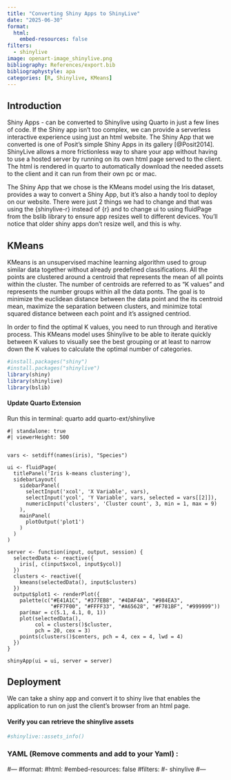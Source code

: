 ```yaml
---
title: "Converting Shiny Apps to ShinyLive"
date: "2025-06-30"
format: 
  html:
    embed-resources: false
filters:
  - shinylive
image: openart-image_shinylive.png
bibliography: References/export.bib  
bibliographystyle: apa
categories: [R, Shinylive, KMeans]
---
```


## Introduction

Shiny Apps - can be converted to Shinylive using Quarto in just a few lines of code. If the Shiny app isn't too complex, we can provide a serverless interactive experience using just an html website. The Shiny App that we converted is one of Posit's simple Shiny Apps in its gallery [@Posit2014]. ShinyLive allows a more frictionless way to share your app without having to use a hosted server by running on its own html page served to the client. The html is rendered in quarto to automatically download the needed assets to the client and it can run from their own pc or mac. 

The Shiny App that we chose is the KMeans model using the Iris dataset, provides a way to convert a Shiny App, but it's also a handy tool to deploy on our website. There were just 2 things we had to change and that was using the {shinylive-r} instead of {r} and to change ui to using fluidPage from the bslib library to ensure app resizes well to different devices. You'll notice that older shiny apps don't resize well, and this is why. 

## KMeans

KMeans is an unsupervised machine learning algorithm used to group similar data together without already predefined classifications. All the points are clustered around a centroid that represents the mean of all points within the cluster. The number of centroids are referred to as "K values" and represents the number groups within all the data ponts.  The goal is to minimize the euclidean distance between the data point and the its centroid mean, maximize the separation between clusters, and minimize total squared distance between each point and it's assigned centriod.

In order to find the optimal K values, you need to run through and iterative process. This KMeans model uses Shinylive to be able to iterate quickly between K values to visually see the best grouping or at least to narrow down the K values to calculate the optimal number of categories.

```r
#install.packages("shiny")
#install.packages("shinylive")
library(shiny)
library(shinylive)
library(bslib)

```

####  Update Quarto Extension 


Run this in terminal:
quarto add quarto-ext/shinylive



```shinylive-r
#| standalone: true
#| viewerHeight: 500


vars <- setdiff(names(iris), "Species")

ui <- fluidPage(
  titlePanel('Iris k-means clustering'),
  sidebarLayout(
    sidebarPanel(
      selectInput('xcol', 'X Variable', vars),
      selectInput('ycol', 'Y Variable', vars, selected = vars[[2]]),
      numericInput('clusters', 'Cluster count', 3, min = 1, max = 9)
    ),
    mainPanel(
      plotOutput('plot1')
    )
  )
)

server <- function(input, output, session) {
  selectedData <- reactive({
    iris[, c(input$xcol, input$ycol)]
  })
  clusters <- reactive({
    kmeans(selectedData(), input$clusters)
  })
  output$plot1 <- renderPlot({
    palette(c("#E41A1C", "#377EB8", "#4DAF4A", "#984EA3",
              "#FF7F00", "#FFFF33", "#A65628", "#F781BF", "#999999"))
    par(mar = c(5.1, 4.1, 0, 1))
    plot(selectedData(),
         col = clusters()$cluster,
         pch = 20, cex = 3)
    points(clusters()$centers, pch = 4, cex = 4, lwd = 4)
  })
}

shinyApp(ui = ui, server = server)
```

## Deployment

We can take a shiny app and convert it to shiny live that enables the application to run on just the client's browser from an html page.



#### Verify you can retrieve the shinylive assets

```r
#shinylive::assets_info()
```


### YAML (Remove comments and add to your Yaml) :


#---
#format: 
  #html:
    #embed-resources: false
#filters:
  #- shinylive
#---



